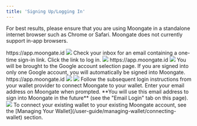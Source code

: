 ```yaml
---
title: 'Signing Up/Logging In'
---
```

For best results, please ensure that you are using Moongate in a standalone internet browser such as Chrome or Safari. Moongate 
does not currently support in-app browsers.

<Tabs>
    <Tab title="Email Login">
        <Steps>
            <Step title="Open the Moongate login/account creation page">
                https://app.moongate.id
            </Step>
            <Step title="Enter your email address">
                <img src="/user-guide/images/the-basics/signup-login/email-login.gif"/>
            </Step>
            <Step title="Open one-time sign-in link">
                Check your inbox for an email containing a one-time sign-in link. Click the link to log in.
                <img src="/user-guide/images/the-basics/signup-login/check-email.png"/>
            </Step>
        </Steps>
    </Tab>
    <Tab title="Google Login">
        <Steps>
            <Step title="Open the Moongate login/account creation page">
                https://app.moongate.id
            </Step>
            <Step title="Select 'Google Login'">
                <img src="/user-guide/images/the-basics/signup-login/google-login.avif"/>
            </Step>
            <Step title="Select a Google account to sign into Moongate with">
                You will be brought to the Google account selection page. If you are signed into only one Google account, you will 
                automatically be signed into Moongate.
            </Step>
        </Steps>
    </Tab>
    <Tab title="Existing Wallet">
        <Steps>
            <Step title="Open the Moongate login/account creation page">
                https://app.moongate.id
            </Step>
            <Step title="Select 'Connect Wallet'">
                <img src="/user-guide/images/the-basics/signup-login/connect-wallet.avif"/>
            </Step>
            <Step title="Select your wallet provider">
                <img src="/user-guide/images/the-basics/signup-login/select-wallet-provider.avif"/>
            </Step>
            <Step title="Log into and connect your wallet to Moongate">
                Follow the subsequent login instructions from your wallet provider to connect Moongate to your wallet.
            </Step>
            <Step title="Enter your email address">
                Enter your email address on Moongate when prompted. **You will use this email address to sign into Moongate 
                in the future** (see the "Email Login" tab on this page).
                <img src="/user-guide/images/the-basics/signup-login/wallet-flow-email.avif"/>
                <Tip>
                    To connect your existing wallet to your existing Moongate account, see the [Managing Your Wallet](/user-guide/managing-wallet/connecting-wallet) section.
                </Tip>
            </Step>
        </Steps>
    </Tab>
    <Tab title="Delegate Cash">
    </Tab>
</Tabs>